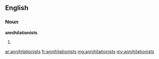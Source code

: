 ==English==

===Noun===
'''annihilationists'''

# {{plural of|annihilationist}}

[[ar:annihilationists]]
[[fr:annihilationists]]
[[mg:annihilationists]]
[[my:annihilationists]]